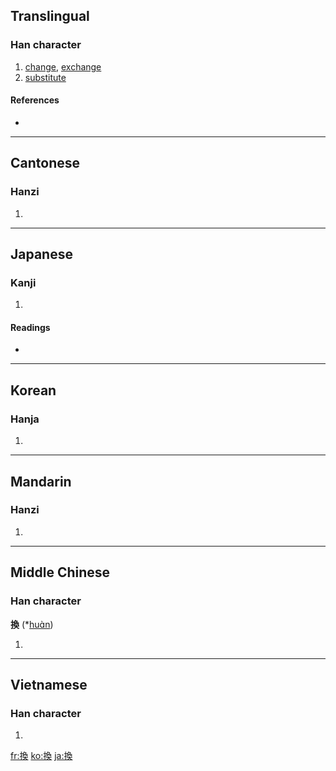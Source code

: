 {{also|换}}
==Translingual==

===Han character===
{{Han char|rn=64|rad=手|as=09|sn=12|four=5703<sub>4</sub>|canj=手弓月大 (QNBK)}}

# [[change]], [[exchange]]
# [[substitute]]

====References====
* {{Han ref|kx=0442.140|dkj=12358|dj=0793.130|hdz=31922.041|uh=63DB|ud=25563|bh=B4AB|bd=46251}}

----

==Cantonese==

===Hanzi===
{{yue-hanzi|jyut=|y=wun6}}

# {{defn|Cantonese|sort=手09}}

----

==Japanese==

===Kanji===
{{ja-kanji|grade=c|rs=手09}}

# {{defn|Japanese}}

====Readings====
* {{ja-readings|on=[[かん]] (kan)|kun=[[かえる]] (kaeru), [[かわる]] (kawaru)}}

----

==Korean==

===Hanja===
{{ko-hanja|hangeul=환|eumhun=|rv=hwan|mr=hwan|y=hwan}}

# {{defn|Korean|sort=手09}}

----

==Mandarin==

===Hanzi===
{{cmn-hanzi|sim=换|pin=[[huàn]] ([[huan4]])|wg=huan<sup>4</sup>}}

# {{defn|Mandarin|sort=手09}}

----

==Middle Chinese==

===Han character===
'''換''' (*[[huɑ̀n]])<!--note: the [[ɑ]] in the pronunciation is an IPA symbol, and is different from the [[a]] vowel--><!--asterisk indicates that this is a reconstructed pronunciation-->

# {{defn|Middle Chinese|sort=手09}}

----

==Vietnamese==

===Han character===
{{vi-hantu|[[hoán]]|rs=手09}}

# {{defn|Vietnamese|sort=手09}}

[[fr:換]]
[[ko:換]]
[[ja:換]]